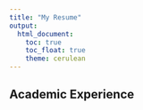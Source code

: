 ```yaml
---
title: "My Resume"
output: 
  html_document:
    toc: true
    toc_float: true
    theme: cerulean
---
```

## Academic Experience








